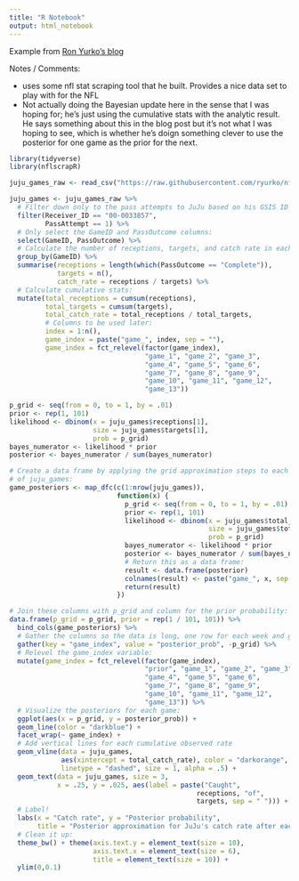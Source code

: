 ```yaml
---
title: "R Notebook"
output: html_notebook
---
```


Example from [Ron Yurko's blog](http://www.stat.cmu.edu/~ryurko/post/bayesian-baby-steps-intro/)

Notes / Comments:

- uses some nfl stat scraping tool that he built. Provides a nice data set to play with for the NFL
- Not actually doing the Bayesian update here in the sense that I was hoping for; he's just using the cumulative stats with the analytic result. He says something about this in the blog post but it's not what I was hoping to see, which is whether he's doign something clever to use the posterior for one game as the prior for the next.

```r
library(tidyverse)
library(nflscrapR)

juju_games_raw <- read_csv("https://raw.githubusercontent.com/ryurko/nflscrapR-data/master/legacy_data/season_play_by_play/pbp_2017.csv")
```

```r
juju_games <- juju_games_raw %>% 
  # Filter down only to the pass attempts to JuJu based on his GSIS ID 00-0033857:
  filter(Receiver_ID == "00-0033857",
         PassAttempt == 1) %>%
  # Only select the GameID and PassOutcome columns:
  select(GameID, PassOutcome) %>%
  # Calculate the number of receptions, targets, and catch rate in each game:
  group_by(GameID) %>%
  summarise(receptions = length(which(PassOutcome == "Complete")),
            targets = n(),
            catch_rate = receptions / targets) %>%
  # Calculate cumulative stats:
  mutate(total_receptions = cumsum(receptions),
         total_targets = cumsum(targets),
         total_catch_rate = total_receptions / total_targets,
         # Columns to be used later:
         index = 1:n(),
         game_index = paste("game_", index, sep = ""),
         game_index = fct_relevel(factor(game_index),
                                  "game_1", "game_2", "game_3",
                                  "game_4", "game_5", "game_6",
                                  "game_7", "game_8", "game_9",
                                  "game_10", "game_11", "game_12",
                                  "game_13"))
```

```r
p_grid <- seq(from = 0, to = 1, by = .01)
prior <- rep(1, 101)
likelihood <- dbinom(x = juju_games$receptions[1],
                     size = juju_games$targets[1],
                     prob = p_grid)
bayes_numerator <- likelihood * prior
posterior <- bayes_numerator / sum(bayes_numerator)
```


```r
# Create a data frame by applying the grid approximation steps to each row
# of juju_games:
game_posteriors <- map_dfc(c(1:nrow(juju_games)),
                           function(x) {
                             p_grid <- seq(from = 0, to = 1, by = .01)
                             prior <- rep(1, 101)
                             likelihood <- dbinom(x = juju_games$total_receptions[x],
                                                  size = juju_games$total_targets[x],
                                                  prob = p_grid)
                             bayes_numerator <- likelihood * prior
                             posterior <- bayes_numerator / sum(bayes_numerator)
                             # Return this as a data frame:
                             result <- data.frame(posterior)
                             colnames(result) <- paste("game_", x, sep = "")
                             return(result)
                           })

# Join these columns with p_grid and column for the prior probability:
data.frame(p_grid = p_grid, prior = rep(1 / 101, 101)) %>%
  bind_cols(game_posteriors) %>% 
  # Gather the columns so the data is long, one row for each week and grid value
  gather(key = "game_index", value = "posterior_prob", -p_grid) %>%
  # Relevel the game_index variable:
  mutate(game_index = fct_relevel(factor(game_index),
                                  "prior", "game_1", "game_2", "game_3",
                                  "game_4", "game_5", "game_6",
                                  "game_7", "game_8", "game_9",
                                  "game_10", "game_11", "game_12",
                                  "game_13")) %>%
  # Visualize the posteriors for each game:
  ggplot(aes(x = p_grid, y = posterior_prob)) + 
  geom_line(color = "darkblue") +
  facet_wrap(~ game_index) +
  # Add vertical lines for each cumulative observed rate
  geom_vline(data = juju_games, 
             aes(xintercept = total_catch_rate), color = "darkorange",
             linetype = "dashed", size = 1, alpha = .5) +
  geom_text(data = juju_games, size = 3,
            x = .25, y = .025, aes(label = paste("Caught", 
                                               receptions, "of",
                                               targets, sep = " "))) +
  # Label!
  labs(x = "Catch rate", y = "Posterior probability",
       title = "Posterior approximation for JuJu's catch rate after each game") +
  # Clean it up:
  theme_bw() + theme(axis.text.y = element_text(size = 10), 
                     axis.text.x = element_text(size = 6),
                     title = element_text(size = 10)) +
  ylim(0,0.1)
```


